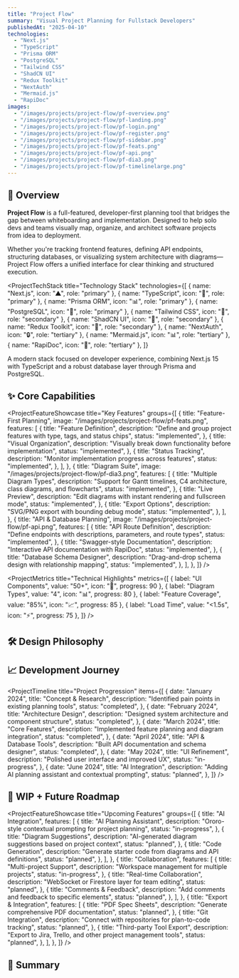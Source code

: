 ```yaml
---
title: "Project Flow"
summary: "Visual Project Planning for Fullstack Developers"
publishedAt: "2025-04-10"
technologies:
  - "Next.js"
  - "TypeScript"
  - "Prisma ORM"
  - "PostgreSQL"
  - "Tailwind CSS"
  - "ShadCN UI"
  - "Redux Toolkit"
  - "NextAuth"
  - "Mermaid.js"
  - "RapiDoc"
images:
  - "/images/projects/project-flow/pf-overview.png"
  - "/images/projects/project-flow/pf-landing.png"
  - "/images/projects/project-flow/pf-login.png"
  - "/images/projects/project-flow/pf-register.png"
  - "/images/projects/project-flow/pf-sidebar.png"
  - "/images/projects/project-flow/pf-feats.png"
  - "/images/projects/project-flow/pf-api.png"
  - "/images/projects/project-flow/pf-dia3.png"
  - "/images/projects/project-flow/pf-timelinelarge.png"
---
```


## 🧠 Overview

**Project Flow** is a full-featured, developer-first planning tool that bridges the gap between whiteboarding and implementation. Designed to help solo devs and teams visually map, organize, and architect software projects from idea to deployment.

Whether you're tracking frontend features, defining API endpoints, structuring databases, or visualizing system architecture with diagrams—Project Flow offers a unified interface for clear thinking and structured execution.

<ProjectTechStack
  title="Technology Stack"
  technologies={[
    { name: "Next.js", icon: "▲", role: "primary" },
    { name: "TypeScript", icon: "🔷", role: "primary" },
    { name: "Prisma ORM", icon: "📊", role: "primary" },
    { name: "PostgreSQL", icon: "🐘", role: "primary" },
    { name: "Tailwind CSS", icon: "🎨", role: "secondary" },
    { name: "ShadCN UI", icon: "🧩", role: "secondary" },
    { name: "Redux Toolkit", icon: "🔄", role: "secondary" },
    { name: "NextAuth", icon: "🔒", role: "tertiary" },
    { name: "Mermaid.js", icon: "📊", role: "tertiary" },
    { name: "RapiDoc", icon: "📝", role: "tertiary" },
  ]}
>
  A modern stack focused on developer experience, combining Next.js 15 with
  TypeScript and a robust database layer through Prisma and PostgreSQL.
</ProjectTechStack>
## ✨ Core Capabilities

<ProjectFeatureShowcase
  title="Key Features"
  groups={[
    {
      title: "Feature-First Planning",
      image: "/images/projects/project-flow/pf-feats.png",
      features: [
        {
          title: "Feature Definition",
          description:
            "Define and group project features with type, tags, and status chips",
          status: "implemented",
        },
        {
          title: "Visual Organization",
          description:
            "Visually break down functionality before implementation",
          status: "implemented",
        },
        {
          title: "Status Tracking",
          description: "Monitor implementation progress across features",
          status: "implemented",
        },
      ],
    },
    {
      title: "Diagram Suite",
      image: "/images/projects/project-flow/pf-dia3.png",
      features: [
        {
          title: "Multiple Diagram Types",
          description:
            "Support for Gantt timelines, C4 architecture, class diagrams, and flowcharts",
          status: "implemented",
        },
        {
          title: "Live Preview",
          description:
            "Edit diagrams with instant rendering and fullscreen mode",
          status: "implemented",
        },
        {
          title: "Export Options",
          description: "SVG/PNG export with bounding debug mode",
          status: "implemented",
        },
      ],
    },
    {
      title: "API & Database Planning",
      image: "/images/projects/project-flow/pf-api.png",
      features: [
        {
          title: "API Route Definition",
          description:
            "Define endpoints with descriptions, parameters, and route types",
          status: "implemented",
        },
        {
          title: "Swagger-style Documentation",
          description: "Interactive API documentation with RapiDoc",
          status: "implemented",
        },
        {
          title: "Database Schema Designer",
          description: "Drag-and-drop schema design with relationship mapping",
          status: "implemented",
        },
      ],
    },
  ]}
/>

<ProjectMetrics
  title="Technical Highlights"
  metrics={[
    { label: "UI Components", value: "50+", icon: "🧩", progress: 90 },
    { label: "Diagram Types", value: "4", icon: "📊", progress: 80 },
    { label: "Feature Coverage", value: "85%", icon: "📈", progress: 85 },
    { label: "Load Time", value: "<1.5s", icon: "⚡", progress: 75 },
  ]}
/>

## 🛠️ Design Philosophy

<ProjectChallengeCard
  title="Planning-First Approach"
  challenge="Create a tool that addresses the gap between initial project planning and actual code implementation, avoiding the common issue of fragmented planning across different tools."
  solution="Built a unified platform that combines visual planning, diagramming, API definition, and database modeling in a single developer-focused experience."
  impact="Delivered a comprehensive planning cockpit that equips developers with the right tools to think, design, and execute complex applications before writing the first line of code."
  domain="Developer Tools"
/>

## 📈 Development Journey

<ProjectTimeline
  title="Project Progression"
  items={[
    {
      date: "January 2024",
      title: "Concept & Research",
      description: "Identified pain points in existing planning tools",
      status: "completed",
    },
    {
      date: "February 2024",
      title: "Architecture Design",
      description: "Designed system architecture and component structure",
      status: "completed",
    },
    {
      date: "March 2024",
      title: "Core Features",
      description: "Implemented feature planning and diagram integration",
      status: "completed",
    },
    {
      date: "April 2024",
      title: "API & Database Tools",
      description: "Built API documentation and schema designer",
      status: "completed",
    },
    {
      date: "May 2024",
      title: "UI Refinement",
      description: "Polished user interface and improved UX",
      status: "in-progress",
    },
    {
      date: "June 2024",
      title: "AI Integration",
      description: "Adding AI planning assistant and contextual prompting",
      status: "planned",
    },
  ]}
/>
## 🚧 WIP + Future Roadmap

<ProjectFeatureShowcase
  title="Upcoming Features"
  groups={[
    {
      title: "AI Integration",
      features: [
        {
          title: "AI Planning Assistant",
          description: "Ororo-style contextual prompting for project planning",
          status: "in-progress",
        },
        {
          title: "Diagram Suggestions",
          description:
            "AI-generated diagram suggestions based on project context",
          status: "planned",
        },
        {
          title: "Code Generation",
          description:
            "Generate starter code from diagrams and API definitions",
          status: "planned",
        },
      ],
    },
    {
      title: "Collaboration",
      features: [
        {
          title: "Multi-project Support",
          description: "Workspace management for multiple projects",
          status: "in-progress",
        },
        {
          title: "Real-time Collaboration",
          description: "WebSocket or Firestore layer for team editing",
          status: "planned",
        },
        {
          title: "Comments & Feedback",
          description: "Add comments and feedback to specific elements",
          status: "planned",
        },
      ],
    },
    {
      title: "Export & Integration",
      features: [
        {
          title: "PDF Spec Sheets",
          description: "Generate comprehensive PDF documentation",
          status: "planned",
        },
        {
          title: "Git Integration",
          description: "Connect with repositories for plan-to-code tracking",
          status: "planned",
        },
        {
          title: "Third-party Tool Export",
          description:
            "Export to Jira, Trello, and other project management tools",
          status: "planned",
        },
      ],
    },
  ]}
/>
## 🔗 Summary

<ProjectChallengeCard
  title="Project Impact"
  challenge="Develop a planning tool specifically designed for developers that enables comprehensive project visualization and architecture before coding begins."
  solution="Created a developer's planning cockpit with integrated feature mapping, diagramming, API definition, and database modeling capabilities in a unified interface."
  impact="Project Flow equips developers with the right tools to think, design, and execute complex applications without losing their train of thought, serving as an essential step before the first line of code is written."
  domain="Developer Productivity"
/>
<ComponentShowcase title="Related Projects">
  <ProjectCard
    title="Ororo Desktop AI Integration"
    slug="ororo-desktop-ai-integration"
  />
  <ProjectCard title="Shadyt UI Demo" slug="shadyt-ui-demo" />
</ComponentShowcase>
